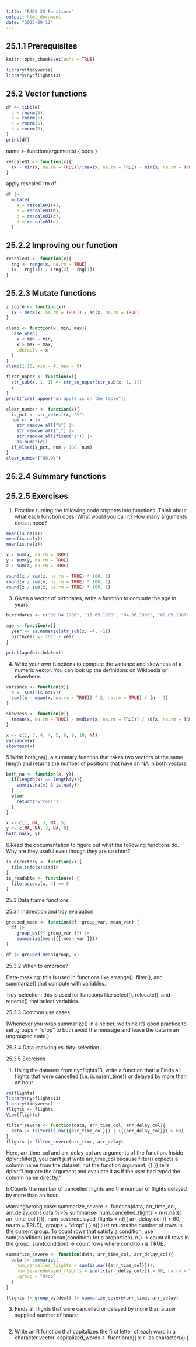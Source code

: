 ```yaml
---
title: "R4DS 25 Functions"
output: html_document
date: "2025-09-12"
---
```


## 25.1.1 Prerequisites

```r
knitr::opts_chunk$set(echo = TRUE)
```

```r
library(tidyverse)
library(nycflights13)
```

## 25.2 Vector functions

```r
df <- tibble(
  a = rnorm(5),
  b = rnorm(5),
  c = rnorm(5),
  d = rnorm(5),
)
print(df)
```
name <- function(arguments) {
  body
}

```r
rescale01 <- function(x){
  (x - min(x, na.rm = TRUE))/(max(x, na.rm = TRUE) - min(x, na.rm = TRUE))
}
```

apply rescale01 to df

```r
df |>
  mutate(
    a = rescale01(a),
    b = rescale01(b),
    c = rescale01(c),
    d = rescale01(d)
  )
```
## 25.2.2 Improving our function

```r
rescale01 <- function(x){
  rng <- range(x, na.rm = TRUE)
  (x - rng[1]) / (rng[2] - rng[1])
}
```

## 25.2.3 Mutate functions

```r
z_score <- function(x){
  (x - mena(x, na.rm = TRUE)) / sd(x, na.rm = TRUE)
}
```

```r
clamp <- function(x, min, max){
  case_when(
    x < min ~ min,
    x > max ~ max,
    .default = x
  )
}
clamp(1:10, min = 4, max = 9)
```
```r
first_upper <- function(x){
  str_sub(x, 1, 1) <- str_to_upper(str_sub(x, 1, 1))
  x
}
print(first_upper("an apple is on the table"))
```
```r
clear_number <- function(x){
  is_pct <- str_detect(x, "%")
  num <- x |>
    str_remove_all("%") |>
    str_remove_all(",") |>
    str_remove_all(fixed("$")) |>
    as.numeric()
  if_else(is_pct, num / 100, num)
}
clear_number("89.9%")
```

## 25.2.4 Summary functions

## 25.2.5 Exercises

1. Practice turning the following code snippets into functions. Think about what each function does. What would you call it? How many arguments does it need?

```r
mean(is.na(x))
mean(is.na(y))
mean(is.na(z))

x / sum(x, na.rm = TRUE)
y / sum(y, na.rm = TRUE)
z / sum(z, na.rm = TRUE)

round(x / sum(x, na.rm = TRUE) * 100, 1)
round(y / sum(y, na.rm = TRUE) * 100, 1)
round(z / sum(z, na.rm = TRUE) * 100, 1)
```

3. Given a vector of birthdates, write a function to compute the age in years.

```r
birthdates <- c("06.04.1996", "15.05.1990", "04.06,1989", "09.05.1987")

age <- function(x){
  year <- as.numeric(str_sub(x, -4, -1))
  birthyear <- 2025 - year
}

print(age(birthdates))
```

4. Write your own functions to compute the variance and skewness of a numeric vector. You can look up the definitions on Wikipedia or elsewhere.

```r
variance <- function(x){
  n <- sum(!is.na(x))
  sum((x - mean(x, na.rm = TRUE)) ^ 2, na.rm = TRUE) / (n - 1)
}

skewness <- function(x){
  (mean(x, na.rm = TRUE) - median(x, na.rm = TRUE)) / sd(x, na.rm = TRUE)
}

x <- c(1, 3, 4, 4, 5, 6, 9, 10, NA)
variance(x)
skewness(x)

```

5.Write both_na(), a summary function that takes two vectors of the same length and returns the number of positions that have an NA in both vectors.

```r
both_na <- function(x, y){
  if(length(x) == length(y)){
    sum(is.na(x) & is.na(y))
  }
  else{
    return("Error!")
  }
}

x <- c(1, NA, 3, NA, 5)
y <- c(NA, NA, 3, NA, 8)
both_na(x, y)
```

6.Read the documentation to figure out what the following functions do. Why are they useful even though they are so short?

```r
is_directory <- function(x) {
  file.info(x)$isdir
}
is_readable <- function(x) {
  file.access(x, 4) == 0
}
```

25.3 Data frame functions

25.3.1 Indirection and tidy evaluation

```r
grouped_mean <- function(df, group_var, mean_var) {
  df |> 
    group_by({{ group_var }}) |> 
    summarize(mean({{ mean_var }}))
}

df |> grouped_mean(group, x)
```

25.3.2 When to embrace?

Data-masking: this is used in functions like arrange(), filter(), and summarize() that compute with variables.

Tidy-selection: this is used for functions like select(), relocate(), and rename() that select variables.

25.3.3 Common use cases

(Whenever you wrap summarize() in a helper, we think it’s good practice to set .groups = "drop" to both avoid the message and leave the data in an ungrouped state.)

25.3.4 Data-masking vs. tidy-selection

25.3.5 Exercises

1. Using the datasets from nycflights13, write a function that:
  a.Finds all flights that were cancelled (i.e. is.na(arr_time)) or delayed by more than an hour.

```r
rm(flights)
library(nycflights13)
library(tidyverse)
flights <- flights
View(flights)
```
```r

filter_severe <- function(data, arr_time_col, arr_delay_col){
  data |> filter(is.na({{arr_time_col}}) | ({{arr_delay_col}}) > 60)
}
flights |> filter_severe(arr_time, arr_delay)
```
Here, arr_time_col and arr_delay_col are arguments of the function.
Inside dplyr::filter(), you can’t just write arr_time_col because filter() expects a column name from the dataset, not the function argument.
{{ }} tells dplyr:“Unquote the argument and evaluate it as if the user had typed the column name directly.”

  b.Counts the number of cancelled flights and the number of flights delayed by more than an hour.

warning!wrong case:
summarize_severe <- function(data, arr_time_col, arr_delay_col){
  data %>%
    summarise(
      num_cancelled_flights   = n(is.na({{ arr_time_col }})),
      num_severedelayed_flights = n({{ arr_delay_col }} > 60, na.rm = TRUE),
      .groups = "drop"
    )
}
n() just returns the number of rows in the current group. To count rows that satisfy a condition, use sum(condition) (or mean(condition) for a proportion).
  n() → count all rows in the group.
  sum(condition) → count rows where condition is TRUE.

```r
summarize_severe <- function(data, arr_time_col, arr_delay_col){
  data |> summarize(
    num_cancelled_filghts = sum(is.na({{arr_time_col}})),
    num_severedelayed_flights = sum(({{arr_delay_col}}) > 60, na.rm = TRUE),
    .group = "drop"
  )
}

flights |> group_by(dest) |> summarize_severe(arr_time, arr_delay)
```

  3. Finds all flights that were cancelled or delayed by more than a user supplied number of hours:
```r

```

2. Write an R function that capitalizes the first letter of each word in a character vector.
capitalized_words <- fucntion(x){
  x <- as.character(x)
}



